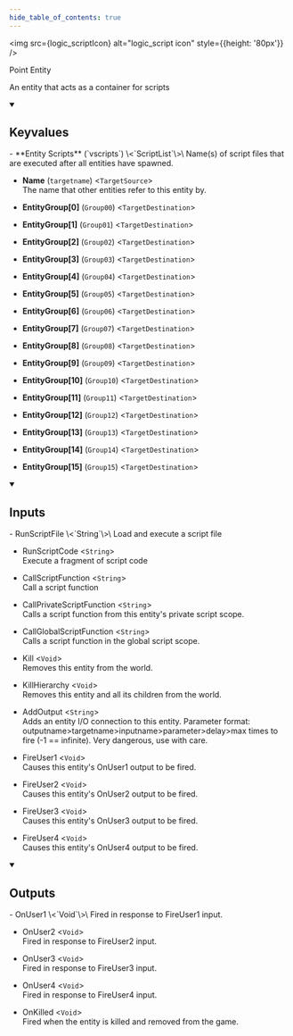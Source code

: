 ```yaml
---
hide_table_of_contents: true
---
```


<!---
!!!!!!
THIS PAGE IS AUTOGENERATED FROM GAME FGD DEFINITIONS!
DO NOT EDIT MANUALLY!
!!!!!!

In order to make edits, you can make an annotation file in /fgd_dump_overrides
-->



<img src={logic_scriptIcon} alt="logic_script icon" style={{height: '80px'}} />

Point Entity

An entity that acts as a container for scripts

<details open>
<summary><h2>Keyvalues</h2></summary>
- **Entity Scripts** (`vscripts`) \<`ScriptList`\>\
Name(s) of script files that are executed after all entities have spawned.

- **Name** (`targetname`) \<`TargetSource`\>\
The name that other entities refer to this entity by.

- **EntityGroup[0]** (`Group00`) \<`TargetDestination`\>

- **EntityGroup[1]** (`Group01`) \<`TargetDestination`\>

- **EntityGroup[2]** (`Group02`) \<`TargetDestination`\>

- **EntityGroup[3]** (`Group03`) \<`TargetDestination`\>

- **EntityGroup[4]** (`Group04`) \<`TargetDestination`\>

- **EntityGroup[5]** (`Group05`) \<`TargetDestination`\>

- **EntityGroup[6]** (`Group06`) \<`TargetDestination`\>

- **EntityGroup[7]** (`Group07`) \<`TargetDestination`\>

- **EntityGroup[8]** (`Group08`) \<`TargetDestination`\>

- **EntityGroup[9]** (`Group09`) \<`TargetDestination`\>

- **EntityGroup[10]** (`Group10`) \<`TargetDestination`\>

- **EntityGroup[11]** (`Group11`) \<`TargetDestination`\>

- **EntityGroup[12]** (`Group12`) \<`TargetDestination`\>

- **EntityGroup[13]** (`Group13`) \<`TargetDestination`\>

- **EntityGroup[14]** (`Group14`) \<`TargetDestination`\>

- **EntityGroup[15]** (`Group15`) \<`TargetDestination`\>


 </details>
<details open>
<summary><h2>Inputs</h2></summary>
- RunScriptFile \<`String`\>\
Load and execute a script file

- RunScriptCode \<`String`\>\
Execute a fragment of script code

- CallScriptFunction \<`String`\>\
Call a script function

- CallPrivateScriptFunction \<`String`\>\
Calls a script function from this entity's private script scope.

- CallGlobalScriptFunction \<`String`\>\
Calls a script function in the global script scope.

- Kill \<`Void`\>\
Removes this entity from the world.

- KillHierarchy \<`Void`\>\
Removes this entity and all its children from the world.

- AddOutput \<`String`\>\
Adds an entity I/O connection to this entity. Parameter format: outputname&gt;targetname>inputname&gt;parameter&gt;delay&gt;max times to fire (-1 == infinite). Very dangerous, use with care.

- FireUser1 \<`Void`\>\
Causes this entity's OnUser1 output to be fired.

- FireUser2 \<`Void`\>\
Causes this entity's OnUser2 output to be fired.

- FireUser3 \<`Void`\>\
Causes this entity's OnUser3 output to be fired.

- FireUser4 \<`Void`\>\
Causes this entity's OnUser4 output to be fired.


 </details>
<details open>
<summary><h2>Outputs</h2></summary>
- OnUser1 \<`Void`\>\
Fired in response to FireUser1 input.

- OnUser2 \<`Void`\>\
Fired in response to FireUser2 input.

- OnUser3 \<`Void`\>\
Fired in response to FireUser3 input.

- OnUser4 \<`Void`\>\
Fired in response to FireUser4 input.

- OnKilled \<`Void`\>\
Fired when the entity is killed and removed from the game.


 </details>
